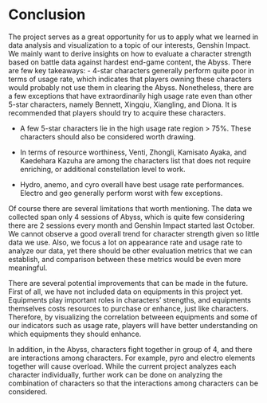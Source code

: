 # Conclusion

The project serves as a great opportunity for us to apply what we learned in data analysis and visualization to a topic of our interests, Genshin Impact. We mainly want to derive insights on how to evaluate a character strength based on battle data against hardest end-game content, the Abyss. There are few key takeaways:
- 4-star characters generally perform quite poor in terms of usage rate, which indicates that players owning these characters would probably not use them in clearing the Abyss. Nonetheless, there are a few exceptions that have extraordinarily high usage rate even than other 5-star characters, namely Bennett, Xingqiu, Xiangling, and Diona. It is recommended that players should try to acquire these characters.

- A few 5-star characters lie in the high usage rate region > 75%. These characters should also be considered worth drawing. 

- In terms of resource worthiness, Venti, Zhongli, Kamisato Ayaka, and Kaedehara Kazuha are among the characters list that does not require enriching, or additional constellation level to work. 

- Hydro, anemo, and cyro overall have best usage rate performances. Electro and geo generally perform worst with few exceptions.

Of course there are several limitations that worth mentioning. The data we collected span only 4 sessions of Abyss, which is quite few considering there are 2 sessions every month and Genshin Impact started last October. We cannot observe a good overall trend for character strength given so little data we use. Also, we focus a lot on appearance rate and usage rate to analyze our data, yet there should be other evaluation metrics that we can establish, and comparison between these metrics would be even more meaningful.


There are several potential improvements that can be made in the future. First of all, we have not included data on equipments in this project yet. Equipments play important roles in characters' strengths, and equipments themselves costs resources to purchase or enhance, just like characters. Therefore, by visualizing the correlation betweeen equipments and some of our indicators such as usage rate, players will have better understanding on which equipments they should enhance.

In addition, in the Abyss, characters fight together in group of 4, and there are interactions among characters. For example, pyro and electro elements together will cause overload. While the current project analyzes each character individually, further work can be done on analyzing the combination of characters so that the interactions among characters can be considered.

